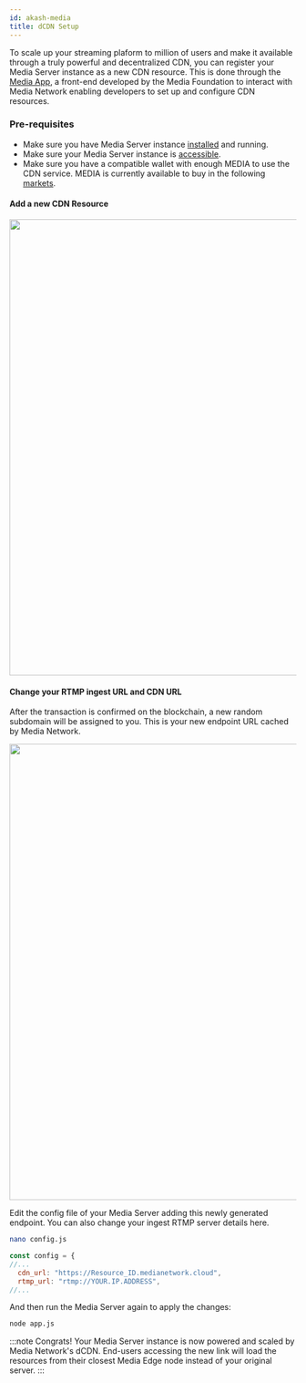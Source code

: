 ---
id: akash-media
title: dCDN Setup
---

To scale up your streaming plaform to million of users and make it available through a truly powerful and decentralized CDN, you can register your Media Server instance as a new CDN resource. This is done through the [Media App](https://app.media.network), a front-end developed by the Media Foundation to interact with Media Network enabling developers to set up and configure CDN resources.

### Pre-requisites

- Make sure you have Media Server instance [installed](ms-setup) and running.
- Make sure your Media Server instance is [accessible](ms-setup#testing-the-server).
- Make sure you have a compatible wallet with enough MEDIA to use the CDN service. MEDIA is currently available to buy in the following [markets](https://www.coingecko.com/en/coins/media-network#markets).


#### Add a new CDN Resource

<center><img src="/img/ms-add.png" width="800"/> </center>


#### Change your RTMP ingest URL and CDN URL 

After the transaction is confirmed on the blockchain, a new random subdomain will be assigned to you. This is your new endpoint URL cached by Media Network.


<center><img src="/img/ms-resource.png" width="800"/> </center>

Edit the config file of your Media Server adding this newly generated endpoint. You can also change your ingest RTMP server details here.

```bash
nano config.js
```

```js title="mediaserver/config.js"
const config = {
//...
  cdn_url: "https://Resource_ID.medianetwork.cloud",
  rtmp_url: "rtmp://YOUR.IP.ADDRESS",
//...
```

And then run the Media Server again to apply the changes:

```bash
node app.js
```

:::note
Congrats! Your Media Server instance is now powered and scaled by Media Network's dCDN. End-users accessing the new link will load the resources from their closest Media Edge node instead of your original server.
:::

